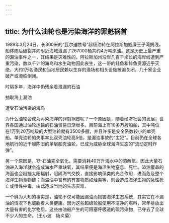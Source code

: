 ```yaml
---
---
---
```

title: 为什么油轮也是污染海洋的罪魁祸首
---




1989年3月24日，长300米的“瓦尔迪兹号”超级油轮在阿拉斯加威廉王子湾搁浅，船体随后破裂并向附近海域泄漏了267000桶共约4万吨原油。这是历史上最严重的漏油事件之一，其结果是灾难性的。阿拉斯加州沿岸几百千米长的海岸线遭到严重污染，数以千计的海鸟和水生动物因此丧生，这一带的鲑鱼和鲱鱼资源近乎灭绝，大约1万名渔民和当地居民赖以生存的渔场和相关设施被迫关闭，几十家企业破产或濒临倒闭。

时隔多年，海洋中仍残余着泄漏的石油



抽取海上漏油



遭受石油污染的海鸟



为什么油轮会成为污染海洋的罪魁祸首呢？一个原因是，随着经济社会的发展，世界各国通过油轮运输的石油贸易日渐增多。目前海上有10多万艘船舶，其中吨位在1万到20万吨级的大型油轮就有3500多艘，并且许多是安全系数较小的单壳船。单壳油轮的失事率比双壳油轮高5倍，是漏油事故的“主犯”。目前仍在全球各地航行的近千艘陈旧的单层船壳油轮，已成为威胁全球海洋生态的“流动定时炸弹”。

另一个原因是，1升石油完全氧化，需要消耗40万升海水中的溶解氧。因此大量石油进入海洋就会造成海水严重缺氧，其结果便是海洋生物窒息、死亡。溢油覆盖的海面也会阻挡太阳辐射，阻隔海气交换，直接影响藻类的光合作用，进而危及整个海洋生物食物链；而溢油中含有的有害物质如烃类等，则会造成海洋生物的急性死亡或慢性中毒，由此造成当地的生态灾难。

一个鲜为人知的事实是，油轮不仅可能因漏油而损害海洋生态系统，其实它在不漏油的情况下也威胁着人类健康。因为这些超级轮船使用不洁净的燃料，常年排放出大量有害的化学物质。这些由油船产生的可阻塞呼吸道的硫污染物，已夺去了全球不少人的生命。（王小波　杨义菊）